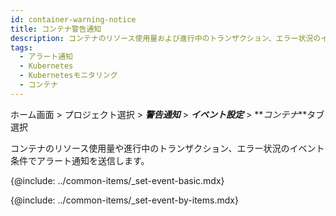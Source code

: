 ```yaml
---
id: container-warning-notice
title: コンテナ警告通知
description: コンテナのリソース使用量および進行中のトランザクション、エラー状況のイベント条件でアラート通知を送信します。
tags:
  - アラート通知
  - Kubernetes
  - Kubernetesモニタリング
  - コンテナ
---
```


ホーム画面 > プロジェクト選択 > **_警告通知_** > **_イベント設定_** > **_コンテナ_**タブ選択

コンテナのリソース使用量や進行中のトランザクション、エラー状況のイベント条件でアラート通知を送信します。

<ImgLang img='container-set-event.png' desc='イベント設定 - コンテナ' />

{@include: ../common-items/_set-event-basic.mdx}

{@include: ../common-items/_set-event-by-items.mdx} 
